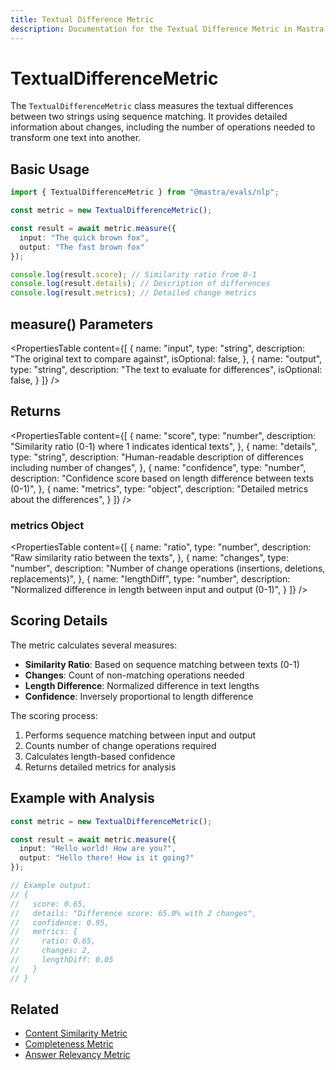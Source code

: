 ```yaml
---
title: Textual Difference Metric
description: Documentation for the Textual Difference Metric in Mastra, which measures textual differences between strings using sequence matching.
---
```


# TextualDifferenceMetric

The `TextualDifferenceMetric` class measures the textual differences between two strings using sequence matching. It provides detailed information about changes, including the number of operations needed to transform one text into another.

## Basic Usage

```typescript
import { TextualDifferenceMetric } from "@mastra/evals/nlp";

const metric = new TextualDifferenceMetric();

const result = await metric.measure({
  input: "The quick brown fox",
  output: "The fast brown fox"
});

console.log(result.score); // Similarity ratio from 0-1
console.log(result.details); // Description of differences
console.log(result.metrics); // Detailed change metrics
```

## measure() Parameters

<PropertiesTable
  content={[
    {
      name: "input",
      type: "string",
      description: "The original text to compare against",
      isOptional: false,
    },
    {
      name: "output",
      type: "string",
      description: "The text to evaluate for differences",
      isOptional: false,
    }
  ]}
/>

## Returns

<PropertiesTable
  content={[
    {
      name: "score",
      type: "number",
      description: "Similarity ratio (0-1) where 1 indicates identical texts",
    },
    {
      name: "details",
      type: "string",
      description: "Human-readable description of differences including number of changes",
    },
    {
      name: "confidence",
      type: "number",
      description: "Confidence score based on length difference between texts (0-1)",
    },
    {
      name: "metrics",
      type: "object",
      description: "Detailed metrics about the differences",
    }
  ]}
/>

### metrics Object

<PropertiesTable
  content={[
    {
      name: "ratio",
      type: "number",
      description: "Raw similarity ratio between the texts",
    },
    {
      name: "changes",
      type: "number",
      description: "Number of change operations (insertions, deletions, replacements)",
    },
    {
      name: "lengthDiff",
      type: "number",
      description: "Normalized difference in length between input and output (0-1)",
    }
  ]}
/>

## Scoring Details

The metric calculates several measures:
- **Similarity Ratio**: Based on sequence matching between texts (0-1)
- **Changes**: Count of non-matching operations needed
- **Length Difference**: Normalized difference in text lengths
- **Confidence**: Inversely proportional to length difference

The scoring process:
1. Performs sequence matching between input and output
2. Counts number of change operations required
3. Calculates length-based confidence
4. Returns detailed metrics for analysis

## Example with Analysis

```typescript
const metric = new TextualDifferenceMetric();

const result = await metric.measure({
  input: "Hello world! How are you?",
  output: "Hello there! How is it going?"
});

// Example output:
// {
//   score: 0.65,
//   details: "Difference score: 65.0% with 2 changes",
//   confidence: 0.95,
//   metrics: {
//     ratio: 0.65,
//     changes: 2,
//     lengthDiff: 0.05
//   }
// }
```

## Related

- [Content Similarity Metric](./content-similarity)
- [Completeness Metric](./completeness)
- [Answer Relevancy Metric](./answer-relevancy) 